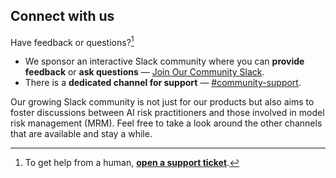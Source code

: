 ::: {.column-screen}

## Connect with us

Have feedback or questions?^[To get help from a human, [**open a support ticket**](/support/support.qmd#open-a-support-ticket).] 

   - We sponsor an interactive Slack community where you can **provide feedback** or **ask questions** — [Join Our Community Slack](/about/contributing/join-community.qmd){target="_blank"}.
   - There is a **dedicated channel for support** — [#community-support](https://validmind.slack.com/archives/C05FUFY9C4S). 

Our growing Slack community is not just for our products but also aims to foster discussions between AI risk practitioners and those involved in model risk management (MRM). Feel free to take a look around the other channels that are available and stay a while. 

:::
